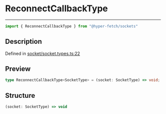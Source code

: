

# ReconnectCallbackType

<div class="api-docs__separator" data-reactroot="">

---

</div><div class="api-docs__import" data-reactroot="">

```ts
import { ReconnectCallbackType } from "@hyper-fetch/sockets"
```

</div><div class="api-docs__section">

## Description

</div><div class="api-docs__description"><span class="api-docs__do-not-parse">



</span></div><p class="api-docs__definition">

Defined in [socket/socket.types.ts:22](https://github.com/BetterTyped/hyper-fetch/blob/cc329b91/packages/sockets/src/socket/socket.types.ts#L22)

</p><div class="api-docs__section">

## Preview

</div><div class="api-docs__preview type single">

```ts
type ReconnectCallbackType<SocketType> = (socket: SocketType) => void;
```

</div><div class="api-docs__section">

## Structure

</div><div class="api-docs__returns">

```ts
(socket: SocketType) => void
```

</div>